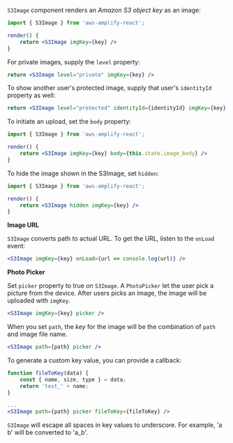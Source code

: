 `S3Image` component renders an *Amazon S3 object key* as an image:

```jsx
import { S3Image } from 'aws-amplify-react';

render() {
    return <S3Image imgKey={key} />
}
```

For private images, supply the `level` property:

```jsx
return <S3Image level="private" imgKey={key} />
```

To show another user's protected image, supply that user's `identityId` property as well:

```jsx
return <S3Image level="protected" identityId={identityId} imgKey={key} />
```

To initiate an upload, set the `body` property:

```jsx
import { S3Image } from 'aws-amplify-react';

render() {
    return <S3Image imgKey={key} body={this.state.image_body} />
}

```

To hide the image shown in the S3Image, set `hidden`:

```jsx
import { S3Image } from 'aws-amplify-react';

render() {
    return <S3Image hidden imgKey={key} />
}
```

**Image URL**

`S3Image` converts path to actual URL. To get the URL, listen to the `onLoad` event:

```jsx
<S3Image imgKey={key} onLoad={url => console.log(url)} />
```

**Photo Picker**

Set `picker` property to true on `S3Image`. A `PhotoPicker` let the user pick a picture from the device. After users picks an image, the image will be uploaded with `imgKey`.

```jsx
<S3Image imgKey={key} picker />
```

When you set `path`, the *key* for the image will be the combination of `path` and image file name.

```jsx
<S3Image path={path} picker />
```

To generate a custom key value, you can provide a callback:

```jsx
function fileToKey(data) {
    const { name, size, type } = data;
    return 'test_' + name;
}

...
<S3Image path={path} picker fileToKey={fileToKey} />
```

<Callout>

`S3Image` will escape all spaces in key values to underscore. For example, 'a b' will be converted to 'a_b'.

</Callout>
